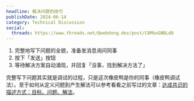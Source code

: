 ```yaml
---
headline: 解决问题的技巧
publishDate: 2024-06-14
category: Technical Discussion
social:
  threads: https://www.threads.net/@webdong.dev/post/C8MkoGNBLdQ
---
```


1. 完整地写下问题的全貌，准备发消息询问同事
2. 按下「发送」按钮
3. 等待解决方案自动涌现，并回复「没事，找到解决方法了」

完整写下问题其实就是调试的过程，只是这次橡皮鸭是你的同事（橡皮鸭调试法）。至于如何从定义问题到产生解法可以参考看看之前写过的文章：[达成共识的描述方式：目标、问题、解法](https://www.webdong.dev/post/background-problem-solution/)。
